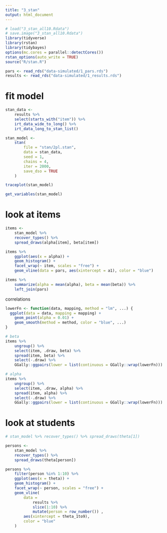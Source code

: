 ```yaml
---
title: "3_stan"
output: html_document
---
```


```r
# load("3_stan_all10.Rdata")
# save.image("3_stan_all10.Rdata")
library(tidyverse)
library(rstan)
library(tidybayes)
options(mc.cores = parallel::detectCores())
rstan_options(auto_write = TRUE)
source("R/stan.R")

pars <- read_rds("data-simulated/1_pars.rds")
results <- read_rds("data-simulated/1_results.rds")
```

# fit model

```r
stan_data <- 
    results %>% 
    select(starts_with("item")) %>% 
    irt_data_wide_to_long() %>% 
    irt_data_long_to_stan_list()

stan_model <- 
    stan(
        file = "stan/2pl.stan",
        data = stan_data,
        seed = 1,
        chains = 4,
        iter = 2000,
        save_dso = TRUE
    )

traceplot(stan_model)

get_variables(stan_model)
```

# look at items

```r
items <- 
    stan_model %>% 
    recover_types() %>% 
    spread_draws(alpha[item], beta[item])

items %>% 
    ggplot(aes(x = alpha)) +
    geom_histogram() +
    facet_wrap(~ item, scales = "free") +
    geom_vline(data = pars, aes(xintercept = a1), color = "blue")

items %>% 
    summarize(alpha = mean(alpha), beta = mean(beta)) %>% 
    left_join(pars)
```

correlations

```r
lowerFn <- function(data, mapping, method = "lm", ...) {
  ggplot(data = data, mapping = mapping) +
    geom_point(alpha = 0.01) +
    geom_smooth(method = method, color = "blue", ...)
}

# beta 
items %>% 
    ungroup() %>% 
    select(item, .draw, beta) %>% 
    spread(item, beta) %>% 
    select(-.draw) %>% 
    GGally::ggpairs(lower = list(continuous = GGally::wrap(lowerFn)))

# alpha
items %>% 
    ungroup() %>% 
    select(item, .draw, alpha) %>% 
    spread(item, alpha) %>% 
    select(-.draw) %>% 
    GGally::ggpairs(lower = list(continuous = GGally::wrap(lowerFn)))
```

# look at students

```r
# stan_model %>% recover_types() %>% spread_draws(theta[1])

persons <- 
    stan_model %>% 
    recover_types() %>% 
    spread_draws(theta[person])

persons %>% 
    filter(person %in% 1:10) %>% 
    ggplot(aes(x = theta)) +
    geom_histogram() +
    facet_wrap(~ person, scales = "free") +
    geom_vline(
        data = 
            results %>% 
            slice(1:10) %>% 
            mutate(person = row_number()) , 
        aes(xintercept = theta_1to9), 
        color = "blue"
    )
```

